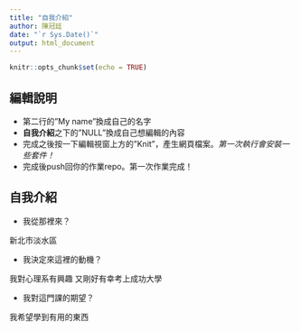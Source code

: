 ```yaml
---
title: "自我介紹"
author: 陳冠廷
date: "`r Sys.Date()`"
output: html_document
---
```


```r
knitr::opts_chunk$set(echo = TRUE)
```

## 編輯說明

- 第二行的"My name"換成自己的名字
- **自我介紹**之下的"NULL"換成自己想編輯的內容
- 完成之後按一下編輯視窗上方的"Knit"，產生網頁檔案。*第一次執行會安裝一些套件！*
- 完成後push回你的作業repo。第一次作業完成！

## 自我介紹

- 我從那裡來？ 

新北市淡水區

- 我決定來這裡的動機？

我對心理系有興趣 又剛好有幸考上成功大學

- 我對這門課的期望？

我希望學到有用的東西

